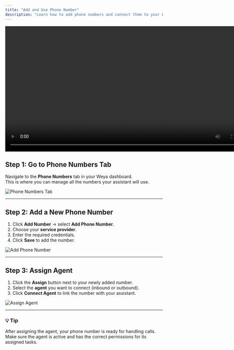 ```yaml
---
title: "Add and Use Phone Number"
description: "Learn how to add phone numbers and connect them to your Weya voice assistant."
---
```



<video width="800" controls>
  <source src="/images/pho.mp4" type="video/mp4" />
  Your browser does not support the video tag.
</video>

## Step 1: Go to Phone Numbers Tab

Navigate to the **Phone Numbers** tab in your Weya dashboard.  
This is where you can manage all the numbers your assistant will use.

<Image src='../../assets/screenshots/phone_numbers_tab.png' alt='Phone Numbers Tab' />

---

## Step 2: Add a New Phone Number

1. Click **Add Number** → select **Add Phone Number**.  
2. Choose your **service provider**.  
3. Enter the required credentials.  
4. Click **Save** to add the number.

<Image src='../../assets/screenshots/add_phone_number.png' alt='Add Phone Number' />

---

## Step 3: Assign Agent

1. Click the **Assign** button next to your newly added number.  
2. Select the **agent** you want to connect (inbound or outbound).  
3. Click **Connect Agent** to link the number with your assistant.

<Image src='../../assets/screenshots/assign_agent.png' alt='Assign Agent' />

---

### 💡 Tip

After assigning the agent, your phone number is ready for handling calls. Make sure the agent is active and has the correct permissions for its assigned tasks.
